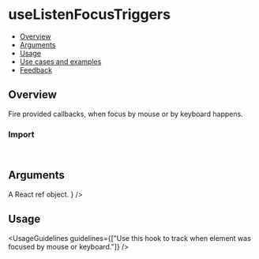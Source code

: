 
<Meta of={UseListenFocusTriggersStories} />

# useListenFocusTriggers

- [Overview](#overview)
- [Arguments](#arguments)
- [Usage](#usage)
- [Use cases and examples](#use-cases-and-examples)
- [Feedback](#feedback)

## Overview

Fire provided callbacks, when focus by mouse or by keyboard happens.

<Canvas of={UseListenFocusTriggersStories.Overview} />

### Import

```js
import { useListenFocusTriggers } from "monday-ui-react-core/hooks";
```

## Arguments

<FunctionArguments>
  <FunctionArgument name="options" type="Object">
    <FunctionArgument
      name="ref"
      type="React.MutableRefObject"
      description={
        <>
          A React
          <Link size={Link.sizes.MEDIUM} href="https://react.dev/reference/react/useRef">
            ref
          </Link>
          object.
        </>
      }
    />
    <FunctionArgument
      name="onFocusByKeyboard"
      type="(event: FocusEvent) => void"
      description="Callback function to execute when the focus by keyboard event is fired."
    />
    <FunctionArgument
      name="onFocusByMouse"
      type="(event: FocusEvent) => void"
      description="Callback function to execute when the focus by mouse (onMouseDown) event is fired."
    />
  </FunctionArgument>
</FunctionArguments>

## Usage

<UsageGuidelines guidelines={["Use this hook to track when element was focused by mouse or keyboard."]} />
